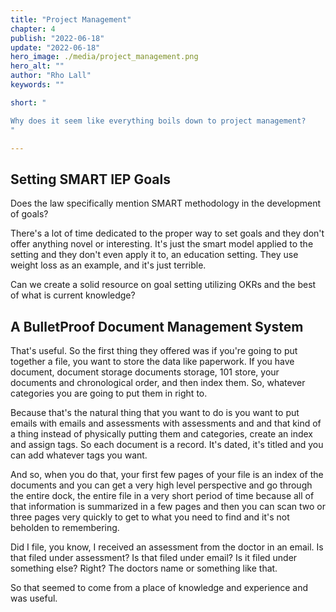 ```yaml
---
title: "Project Management"
chapter: 4
publish: "2022-06-18"
update: "2022-06-18"
hero_image: ./media/project_management.png
hero_alt: ""
author: "Rho Lall"
keywords: ""

short: "

Why does it seem like everything boils down to project management?
"

---
```


## Setting SMART IEP Goals

Does the law specifically mention SMART methodology in the development of goals? 

There's a lot of time dedicated to the proper way to set goals and they don't offer anything novel or interesting. It's just the smart model applied to the setting and they don't even apply it to, an education setting. They use weight loss as an example, and it's just terrible.

Can we create a solid resource on goal setting utilizing OKRs and the best of what is current knowledge?

## A BulletProof Document Management System

That's useful. So the first thing they offered was if you're going to put together a file, you want to store the data like paperwork. If you have document, document storage documents storage, 101 store, your documents and chronological order, and then index them. So, whatever categories you are going to put them in right to. 

Because that's the natural thing that you want to do is you want to put emails with emails and assessments with assessments and and that kind of a thing instead of physically putting them and categories, create an index and assign tags. So each document is a record. It's dated, it's titled and you can add whatever tags you want. 

And so, when you do that, your first few pages of your file is an index of the documents and you can get a very high level perspective and go through the entire dock, the entire file in a very short period of time because all of that information is summarized in a few pages and then you can scan two or three pages very quickly to get to what you need to find and it's not beholden to remembering. 

Did I file, you know, I received an assessment from the doctor in an email. Is that filed under assessment? Is that filed under email? Is it filed under something else? Right? The doctors name or something like that. 

So that seemed to come from a place of knowledge and experience and was useful.

